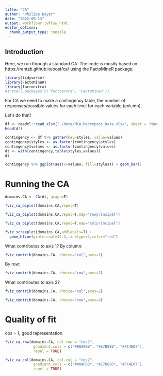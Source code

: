 ---
title: "CA"
author: "Philipp Bayer"
date: "2022-09-13"
output: workflowr::wflow_html
editor_options:
  chunk_output_type: console
---

## Introduction

Here, we run through a standard CA. The code is mostly based on https://rentzb.github.io/post/ca/ using the FactoMineR package.

```{r setup}
library(tidyverse)
library(FactoMineR)
library(factoextra)
#install.packages(c('factoextra', 'FactoMineR'))
```

For CA we need to make a contingency table, the number of responses/possible values for each level for each variable (column).

Let's do that!

```{r}
df <- readxl::read_xlsx('./data/MCA_Macropods_Data.xlsx', sheet = 'Macropods_Complete ind')
head(df)

```

```{r}
contingency <- df %>% gather(key=styles, value=values)
contingency$styles <- as.factor(contingency$styles) 
contingency$values <- as.factor(contingency$values)
dt <- with(contingency,table(styles,values)) 
dt
```

```{r}
contingency %>% ggplot(aes(x=values, fill=styles)) + geom_bar()
```

# Running the CA

```{r}
domains.CA <- CA(dt, graph=F)

```

```{r}
fviz_ca_biplot(domains.CA,repel=T)

```

```{r}
fviz_ca_biplot(domains.CA,repel=T,map="rowprincipal")

```

```{r}
fviz_ca_biplot(domains.CA,repel=T,map="colprincipal")

```


```{r}
fviz_screeplot(domains.CA,addlabels=T) + 
  geom_hline(yintercept=14.3,linetype=2,color="red")
```

What contributes to axis 1?
By column:
```{r}
fviz_contrib(domains.CA, choice="col",axes=1)

```

By row:

```{r}
fviz_contrib(domains.CA, choice="row",axes=1)

```

What contributes to axis 2?

```{r}
fviz_contrib(domains.CA, choice="col",axes=2)

```


```{r}
fviz_contrib(domains.CA, choice="row",axes=2)

```

# Quality of fit

cos = 1, good representation.

```{r}
fviz_ca_row(domains.CA, col.row = "cos2",
             gradient.cols = c("#00AFBB", "#E7B800", "#FC4E07"), 
             repel = TRUE)
```

```{r}
fviz_ca_col(domains.CA, col.col = "cos2",
             gradient.cols = c("#00AFBB", "#E7B800", "#FC4E07"), 
             repel = TRUE)
```

